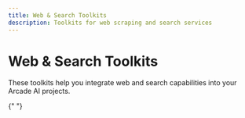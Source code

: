 ```yaml
---
title: Web & Search Toolkits
description: Toolkits for web scraping and search services
---
```



# Web & Search Toolkits

These toolkits help you integrate web and search capabilities into your Arcade AI projects.

<div className={styles.toolGrid}>
  <ToolCard
    name="Search"
    image="serpapi"
    summary="Use SerpAPI to search the web for information"
    link="/integrations/toolkits/web/search"
    category="Toolkit"
  />
  <ToolCard
    name="Web"
    image="web"
    summary="Scrape web pages, crawl websites, and map websites with agents using Firecrawl"
    link="/integrations/toolkits/web/web"
    category="Toolkit"
  />
</div>{" "}
